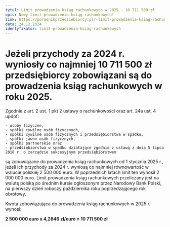 ```yaml
---
tytul: Limit prowadzenia ksiąg rachunkowych w 2025 - 10 711 500 zł
opis: Nowy limit prowadzenia ksiąg rachunkowych!
link: https://poradnikprzedsiebiorcy.pl/-limit-prowadzenia-ksiag-rachunkowych
data: 24.12.2024
identyfikator: limit-prowadzenia-ksiag-rachunkowych
---
```


# Jeżeli przychody za 2024 r. wyniosły co najmniej 10 711 500 zł przedsiębiorcy zobowiązani są do prowadzenia ksiąg rachunkowych w roku 2025.

Zgodnie z art. 2 ust. 1 pkt 2 ustawy o rachunkowości oraz art. 24a ust. 4 updof:

    - osoby fizyczne,
    - spółki cywilne osób fizycznych,
    - spółki cywilne osób fizycznych i przedsiębiorstwa w spadku,
    - spółki jawne osób fizycznych,
    - spółki partnerskie oraz
    - przedsiębiorstwa w spadku działające zgodnie z ustawą z dnia 5 lipca 2018 r. o zarządzie sukcesyjnym przedsiębiorstwem

są zobowiązane do prowadzenia ksiąg rachunkowych od 1 stycznia 2025 r., jeżeli ich przychody za 2024 r. wyniosą co najmniej równowartość w walucie polskiej 2 500 000 euro. W poprzednich latach limit ten wynosił 2 000 000 euro. Limit prowadzenia ksiąg rachunkowych przeliczany jest na walutę polską po średnim kursie ogłoszonym przez Narodowy Bank Polski, na pierwszy dzień roboczy października roku poprzedzającego rok obrotowy.

Kwota zobowiązująca do prowadzenia ksiąg rachunkowych w 2025 r. wynosi:

**2 500 000 euro x 4,2846 zł/euro = 10 711 500 zł**

